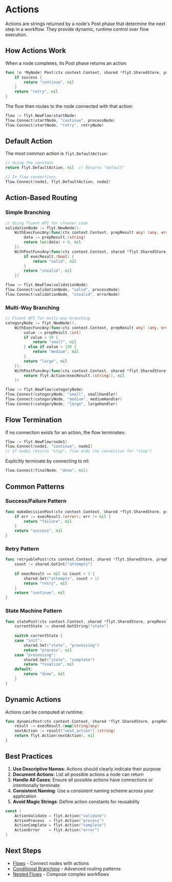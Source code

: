 # Actions

Actions are strings returned by a node's Post phase that determine the next step in a workflow. They provide dynamic, runtime control over flow execution.

## How Actions Work

When a node completes, its Post phase returns an action:

```go
func (n *MyNode) Post(ctx context.Context, shared *flyt.SharedStore, prepResult, execResult any) (flyt.Action, error) {
    if success {
        return "continue", nil
    }
    return "retry", nil
}
```

The flow then routes to the node connected with that action:

```go
flow := flyt.NewFlow(startNode)
flow.Connect(startNode, "continue", processNode)
flow.Connect(startNode, "retry", retryNode)
```

## Default Action

The most common action is `flyt.DefaultAction`:

```go
// Using the constant
return flyt.DefaultAction, nil  // Returns "default"

// In flow connections
flow.Connect(node1, flyt.DefaultAction, node2)
```

## Action-Based Routing

### Simple Branching

```go
// Using fluent API for cleaner code
validationNode := flyt.NewNode().
    WithExecFuncAny(func(ctx context.Context, prepResult any) (any, error) {
        data := prepResult.(string)
        return len(data) > 0, nil
    }).
    WithPostFuncAny(func(ctx context.Context, shared *flyt.SharedStore, prepResult, execResult any) (flyt.Action, error) {
        if execResult.(bool) {
            return "valid", nil
        }
        return "invalid", nil
    })

flow := flyt.NewFlow(validationNode)
flow.Connect(validationNode, "valid", processNode)
flow.Connect(validationNode, "invalid", errorNode)
```

### Multi-Way Branching

```go
// Fluent API for multi-way branching
categoryNode := flyt.NewNode().
    WithExecFuncAny(func(ctx context.Context, prepResult any) (any, error) {
        value := prepResult.(int)
        if value < 10 {
            return "small", nil
        } else if value < 100 {
            return "medium", nil
        }
        return "large", nil
    }).
    WithPostFuncAny(func(ctx context.Context, shared *flyt.SharedStore, prepResult, execResult any) (flyt.Action, error) {
        return flyt.Action(execResult.(string)), nil
    })

flow := flyt.NewFlow(categoryNode)
flow.Connect(categoryNode, "small", smallHandler)
flow.Connect(categoryNode, "medium", mediumHandler)
flow.Connect(categoryNode, "large", largeHandler)
```

## Flow Termination

If no connection exists for an action, the flow terminates:

```go
flow := flyt.NewFlow(node1)
flow.Connect(node1, "continue", node2)
// If node1 returns "stop", flow ends (no connection for "stop")
```

Explicitly terminate by connecting to nil:

```go
flow.Connect(finalNode, "done", nil)
```

## Common Patterns

### Success/Failure Pattern

```go
func makeDecisionPost(ctx context.Context, shared *flyt.SharedStore, prepResult, execResult any) (flyt.Action, error) {
    if err := execResult.(error); err != nil {
        return "failure", nil
    }
    return "success", nil
}
```

### Retry Pattern

```go
func retryablePost(ctx context.Context, shared *flyt.SharedStore, prepResult, execResult any) (flyt.Action, error) {
    count := shared.GetInt("attempts")
    
    if execResult == nil && count < 3 {
        shared.Set("attempts", count + 1)
        return "retry", nil
    }
    return "continue", nil
}
```

### State Machine Pattern

```go
func statePost(ctx context.Context, shared *flyt.SharedStore, prepResult, execResult any) (flyt.Action, error) {
    currentState := shared.GetString("state")
    
    switch currentState {
    case "init":
        shared.Set("state", "processing")
        return "process", nil
    case "processing":
        shared.Set("state", "complete")
        return "finalize", nil
    default:
        return "done", nil
    }
}
```

## Dynamic Actions

Actions can be computed at runtime:

```go
func dynamicPost(ctx context.Context, shared *flyt.SharedStore, prepResult, execResult any) (flyt.Action, error) {
    result := execResult.(map[string]any)
    nextAction := result["next_action"].(string)
    return flyt.Action(nextAction), nil
}
```

## Best Practices

1. **Use Descriptive Names**: Actions should clearly indicate their purpose
2. **Document Actions**: List all possible actions a node can return
3. **Handle All Cases**: Ensure all possible actions have connections or intentionally terminate
4. **Consistent Naming**: Use a consistent naming scheme across your application
5. **Avoid Magic Strings**: Define action constants for reusability

```go
const (
    ActionValidate = flyt.Action("validate")
    ActionProcess  = flyt.Action("process")
    ActionComplete = flyt.Action("complete")
    ActionError    = flyt.Action("error")
)
```

## Next Steps

- [Flows](/concepts/flows) - Connect nodes with actions
- [Conditional Branching](/patterns/branching) - Advanced routing patterns
- [Nested Flows](/advanced/nested-flows) - Compose complex workflows